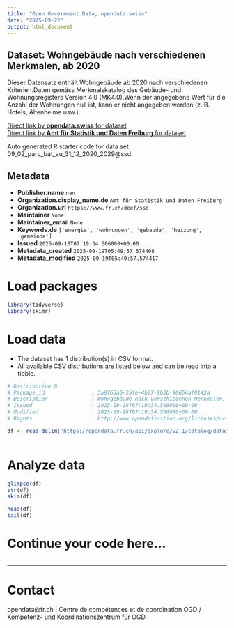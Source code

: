 ```yaml
---
title: "Open Government Data, opendata.swiss"
date: "2025-09-22"
output: html_document
---
```


## Dataset: Wohngebäude nach verschiedenen Merkmalen, ab 2020

Dieser Datensatz enthält Wohngebäude ab 2020 nach verschiedenen Kriterien.Daten gemäss Merkmalskatalog des Gebäude- und Wohnungsregisters Version 4.0 (MK4.0).Wenn der angegebene Wert für die Anzahl der Wohnungen null ist, kann er nicht angegeben werden (z. B. Hotels, Altenheime usw.).

[Direct link by **opendata.swiss** for dataset](https://opendata.swiss/de/dataset/wohngebaude-nach-verschiedenen-merkmalen-ab-2020)<br>
[Direct link by **Amt für Statistik und Daten Freiburg** for dataset](https://opendata.fr.ch/explore/dataset/09_02_parc_bat_au_31_12_2020_2029/)

Auto generated R starter code for data set 09_02_parc_bat_au_31_12_2020_2029@ssd.

## Metadata

- **Publisher.name** `nan`
- **Organization.display_name.de** `Amt für Statistik und Daten Freiburg`
- **Organization.url** `https://www.fr.ch/deef/ssd`
- **Maintainer** `None`
- **Maintainer_email** `None`
- **Keywords.de** `['energie', 'wohnungen', 'gebaude', 'heizung', 'gemeinde']`
- **Issued** `2025-09-18T07:19:34.506000+00:00`
- **Metadata_created** `2025-09-19T05:49:57.574408`
- **Metadata_modified** `2025-09-19T05:49:57.574417`


# Load packages

```r

library(tidyverse)
library(skimr)

```

# Load data

-   The dataset has 1 distribution(s) in CSV format.
-   All available CSV distributions are listed below and can be read into a tibble.

```r

# Distribution 0
# Package_id               : 5a8763a5-35fe-4b27-9b3b-90654af0142a
# Description              : Wohngebäude nach verschiedenen Merkmalen, ab 2020 (csv)
# Issued                   : 2025-09-18T07:19:34.506000+00:00
# Modified                 : 2025-09-18T07:19:34.506000+00:00
# Rights                   : http://www.opendefinition.org/licenses/cc-by-sa

df <- read_delim('https://opendata.fr.ch/api/explore/v2.1/catalog/datasets/09_02_parc_bat_au_31_12_2020_2029/exports/csv?use_labels=true')



```

# Analyze data

```r

glimpse(df)
str(df)
skim(df)

head(df)
tail(df)

```

# Continue your code here...

```r

```

------------------------------------------------------------------------

# Contact

opendata@fr.ch | Centre de compétences et de coordination OGD / Kompetenz- und Koordinationszentrum für OGD
